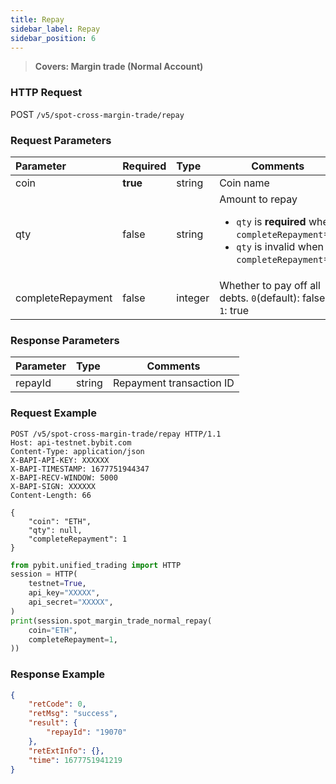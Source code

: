 ```yaml
---
title: Repay
sidebar_label: Repay
sidebar_position: 6
---
```

> **Covers: Margin trade (Normal Account)**

### HTTP Request
POST `/v5/spot-cross-margin-trade/repay`

### Request Parameters
| Parameter | Required | Type | Comments|
|:----- |:-------|:-----|------ |
|coin|**true** |string|Coin name|
|qty|false|string |Amount to repay <ul><li>`qty` is **required** when `completeRepayment`=0</li><li>`qty` is invalid when `completeRepayment`=1</li></ul>|
|completeRepayment|false |integer |Whether to pay off all debts. `0`(default): false, `1`: true|

### Response Parameters
| Parameter | Type | Comments|
|:----- |:-----|----- |
|repayId|string|Repayment transaction ID|

### Request Example

<Tabs groupId="programming-languages">
<TabItem value="http" label="HTTP">

```http
POST /v5/spot-cross-margin-trade/repay HTTP/1.1
Host: api-testnet.bybit.com
Content-Type: application/json
X-BAPI-API-KEY: XXXXXX
X-BAPI-TIMESTAMP: 1677751944347
X-BAPI-RECV-WINDOW: 5000
X-BAPI-SIGN: XXXXXX
Content-Length: 66

{
    "coin": "ETH",
    "qty": null,
    "completeRepayment": 1
}
```

</TabItem>
<TabItem value="python" label="Python">

```python
from pybit.unified_trading import HTTP
session = HTTP(
    testnet=True,
    api_key="XXXXX",
    api_secret="XXXXX",
)
print(session.spot_margin_trade_normal_repay(
    coin="ETH",
    completeRepayment=1,
))
```

</TabItem>
</Tabs>

### Response Example

```json
{
    "retCode": 0,
    "retMsg": "success",
    "result": {
        "repayId": "19070"
    },
    "retExtInfo": {},
    "time": 1677751941219
}
```
